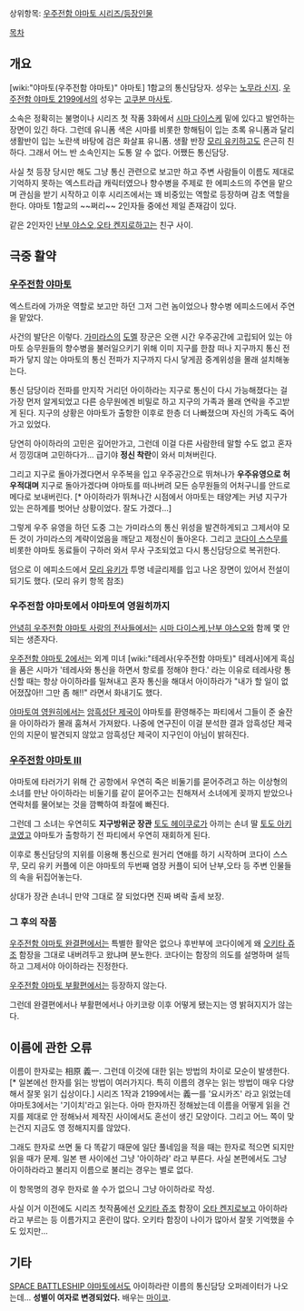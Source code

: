 상위항목: [[우주전함 야마토 시리즈/등장인물]]

[[목차]]

== 개요 ==
[wiki:"야마토(우주전함 야마토)" 야마토] 1함교의 통신담당자. 성우는 [[노무라 신지]]. [[우주전함 야마토 2199]]에서의 성우는 [[고쿠분 마사토]].

소속은 정확히는 불명이나 시리즈 첫 작품 3화에서 [[시마 다이스케]] 밑에 있다고 발언하는 장면이 있긴 하다. 그런데 유니폼 색은 시마를 비롯한 항해팀이 입는 초록 유니폼과 달리 생활반이 입는 노란색 바탕에 검은 화살표 유니폼. 생활 반장 [[모리 유키]]하고도 은근히 친하다. 그래서 어느 반 소속인지는 도통 알 수 없다. 어쨌든 통신담당.

사실 첫 등장 당시만 해도 그냥 통신 관련으로 보고만 하고 주변 사람들이 이름도 제대로 기억하지 못하는 엑스트라급 캐릭터였으나 향수병을 주제로 한 에피소드의 주연을 맡으며 관심을 받기 시작하고 이후 시리즈에서는 꽤 비중있는 역할로 등장하며 감초 역할을 한다. 야마토 1함교의 ~~쩌리~~ 2인자들 중에선 제일 존재감이 있다.

같은 2인자인 [[난부 야스오]],[[오타 켄지로]]하고는 친구 사이.

== 극중 활약 ==
=== [[우주전함 야마토]] ===
엑스트라에 가까운 역할로 보고만 하던 그저 그런 놈이었으나 향수병 에피소드에서 주연을 맡았다.

사건의 발단은 이렇다. [[가미라스]]의 [[도멜]] 장군은 오랜 시간 우주공간에 고립되어 있는 야마토 승무원들의 향수병을 불러일으키기 위해 이미 지구를 한참 떠나 지구까지 통신 전파가 닿지 않는 야마토의 통신 전파가 지구까지 다시 닿게끔 중계위성을 몰래 설치해놓는다.

통신 담당이라 전파를 만지작 거리던 아이하라는 지구로 통신이 다시 가능해졌다는 걸 가장 먼저 알게되었고 다른 승무원에겐 비밀로 하고 지구의 가족과 몰래 연락을 주고받게 된다. 지구의 상황은 야마토가 출항한 이후로 한층 더 나빠졌으며 자신의 가족도 죽어가고 있었다.

당연히 아이하라의 고민은 깊어만가고, 그런데 이걸 다른 사람한테 말할 수도 없고 혼자서 낑낑대며 고민하다가... 급기야 '''정신 착란'''이 와서 미쳐버린다.

그리고 지구로 돌아가겠다면서 우주복을 입고 우주공간으로 뛰쳐나가 '''우주유영으로 허우적대며''' 지구로 돌아가겠다며 야마토를 떠나버려 모든 승무원들의 어처구니를 안드로메다로 보내버린다. [* 아이하라가 뛰쳐나간 시점에서 야마토는 태양계는 커녕 지구가 있는 은하계를 벗어난 상황이었다. 잘도 가겠다...]

그렇게 우주 유영을 하던 도중 그는 가미라스의 통신 위성을 발견하게되고 그제서야 모든 것이 가미라스의 계략이었음을 깨닫고 제정신이 돌아온다. 그리고 [[코다이 스스무]]를 비롯한 야마토 동료들이 구하러 와서 무사 구조되었고 다시 통신담당으로 복귀한다. 

덤으로 이 에피소드에서 [[모리 유키]]가 투명 네글리제를 입고 나온 장면이 있어서 전설이 되기도 했다. (모리 유키 항목 참조)

=== 우주전함 야마토에서 야마토여 영원히까지 ===
[[안녕히 우주전함 야마토 사랑의 전사들]]에서는 [[시마 다이스케]],[[난부 야스오]]와 함께 몇 안 되는 생존자다.

[[우주전함 야마토 2]]에서는 외계 미녀 [wiki:"테레사(우주전함 야마토)" 테레사]에게 흑심을 품은 시마가 '테레사와 통신을 하면서 항로를 정해야 한다.' 라는 이유로 테레사랑 통신할 때는 항상 아이하라를 밀쳐내고 혼자 통신을 해대서 아이하라가 "내가 할 일이 없어졌잖아!! 그만 좀 해!!" 라면서 화내기도 했다.

[[야마토여 영원히]]에서는 [[암흑성단 제국]]이 야마토를 환영해주는 파티에서 그들이 준 술잔을 아이하라가 몰래 훔쳐서 가져왔다. 나중에 연구진이 이걸 분석한 결과 암흑성단 제국인의 지문이 발견되지 않았고 암흑성단 제국이 지구인이 아님이 밝혀진다.

=== [[우주전함 야마토 Ⅲ]] ===
야마토에 타러가기 위해 간 공항에서 우연히 죽은 비둘기를 묻어주려고 하는 이상형의 소녀를 만난 아이하라는 비둘기를 같이 묻어주고는 친해져서 소녀에게 꽂까지 받았으나 연락처를 물어보는 것을 깜빡하여 좌절에 빠진다.

그런데 그 소녀는 우연히도 '''지구방위군 장관''' [[토도 헤이쿠로]]가 아끼는 손녀 딸 [[토도 아키코]]였고 야마토가 출항하기 전 파티에서 우연히 재회하게 된다.

이후로 통신담당의 지위를 이용해 통신으로 원거리 연애를 하기 시작하며 코다이 스스무, 모리 유키 커플에 이은 야마토의 두번째 염장 커플이 되어 난부,오타 등 주변 인물들의 속을 뒤집어놓는다.

상대가 장관 손녀니 만약 그대로 잘 되었다면 진짜 벼락 출세 보장.

=== 그 후의 작품 ===
[[우주전함 야마토 완결편]]에서는 특별한 활약은 없으나 후반부에 코다이에게 왜 [[오키타 쥬조]] 함장을 그대로 내버려두고 왔냐며 분노한다. 코다이는 함장의 의도를 설명하며 설득하고 그제서야 아이하라는 진정한다.

[[우주전함 야마토 부활편]]에서는 등장하지 않는다.

그런데 완결편에서나 부활편에서나 아키코랑 이후 어떻게 됐는지는 영 밝혀지지가 않는다.

== 이름에 관한 오류 ==
이름이 한자로는 相原 義一. 그런데 이것에 대한 읽는 방법의 차이로 모순이 발생한다. [* 일본에선 한자를 읽는 방법이 여러가지다. 특히 이름의 경우는 읽는 방법이 매우 다양해서 잘못 읽기 십상이다.] 시리즈 1작과 2199에서는 義一를 '요시카즈' 라고 읽었는데 야마토3에서는 '기이치'라고 읽는다. 아마 한자까진 정해놨는데 이름을 어떻게 읽을 건지를 제대로 안 정해놔서 제작진 사이에서도 혼선이 생긴 모양이다. 그리고 어느 쪽이 맞는건지 지금도 영 정해지지를 않았다.

그래도 한자로 쓰면 둘 다 똑같기 때문에 일단 풀네임을 적을 때는 한자로 적으면 되지만 읽을 때가 문제. 일본 팬 사이에선 그냥 '아이하라' 라고 부른다. 사실 본편에서도 그냥 아이하라라고 불리지 이름으로 불리는 경우는 별로 없다.

이 항목명의 경우 한자로 쓸 수가 없으니 그냥 아이하라로 작성. 

사실 이거 이전에도 시리즈 첫작품에선 [[오키타 쥬조]] 함장이 [[오타 켄지로]]보고 아이하라 라고 부르는 등 이름가지고 혼란이 많다. 오키타 함장이 나이가 많아서 잘못 기억했을 수도 있지만...

== 기타 ==
[[SPACE BATTLESHIP 야마토]]에서도 아이하라란 이름의 통신담당 오퍼레이터가 나오는데... '''성별이 여자로 변경되었다.''' 배우는 [[마이코]].
